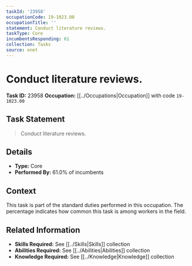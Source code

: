 ```yaml
---
taskId: '23958'
occupationCode: 19-1023.00
occupationTitle: ''
statement: Conduct literature reviews.
taskType: Core
incumbentsResponding: 61
collection: Tasks
source: onet
---
```

# Conduct literature reviews.

**Task ID:** 23958
**Occupation:** [[../Occupations|Occupation]] with code `19-1023.00`

## Task Statement

> Conduct literature reviews.

## Details

- **Type:** Core
- **Performed By:** 61.0% of incumbents

## Context

This task is part of the standard duties performed in this occupation. The percentage indicates how common this task is among workers in the field.

## Related Information

- **Skills Required:** See [[../Skills|Skills]] collection
- **Abilities Required:** See [[../Abilities|Abilities]] collection
- **Knowledge Required:** See [[../Knowledge|Knowledge]] collection

